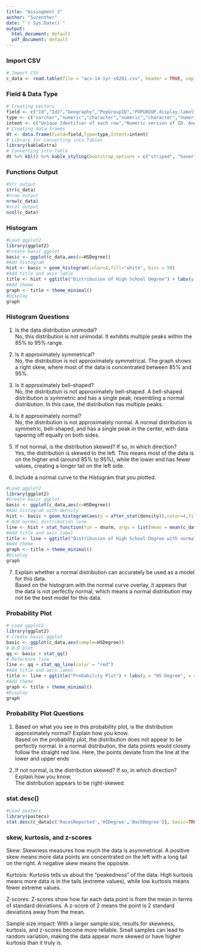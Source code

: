 ```yaml
---
title: "Assingment 3"
author: "Surenther"
date: "`r Sys.Date()`"
output:
  html_document: default
  pdf_document: default
---
```


### Import CSV
```r
# Import CSV
c_data <- read.table(file = "acs-14-1yr-s0201.csv", header = TRUE, sep = ",")
```

### Field & Data Type
```r
# Creating vectors
field <- c("Id","Id2","Geography","PopGroupID","POPGROUP.display.label","RacesReported","HSDegree","BachDegree")
type <- c("varchar","numeric","character","numeric","character","numeric","numeric","numeric")
intent <- c("Unique Identifier of each row","Numeric version of ID. Anonther unique Identifier","County Name","unique identifier of measures","Name of the measures (Population)","Population value","Percentage of Highschool passout","Percentage of Bachelor degree")
# Creating data frames
dt <- data.frame(Field=field,Type=type,Intent=intent)
# Library for converting into Tables
library(kableExtra)
# Converting into Table
dt %>% kbl() %>% kable_styling(bootstrap_options = c("striped", "hover"))
```

### Functions Output
```r
#Str output
str(c_data)
#nrow output
nrow(c_data)
#ncol output
ncol(c_data)
```

### Histogram
```r
#Load ggplot2
library(ggplot2)
#Create basic ggplot
basic <- ggplot(c_data,aes(x=HSDegree))
#Add histogram
hist <- basic + geom_histogram(color=4,fill="white", bins = 50) 
#Add title and axis lable
title <- hist + ggtitle("Distribusion of High School Degree") + labs(y = "Count", x = "HS Degree") 
#Add theme
graph <- title + theme_minimal()
#Display 
graph
```

### Histogram Questions
1. Is the data distribution unimodal? \
No, this distribution is not unimodal. It exhibits multiple peaks within the 85% to 95% range.

2. Is it approximately symmetrical? \
No, the distribution is not approximately symmetrical. The graph shows a right skew, where most of the data is concentrated between 85% and 95%.

3. Is it approximately bell-shaped? \
No, the distribution is not approximately bell-shaped. A bell-shaped distribution is symmetric and has a single peak, resembling a normal distribution. In this case, the distribution has multiple peaks.

4. Is it approximately normal? \
No, the distribution is not approximately normal. A normal distribution is symmetric, bell-shaped, and has a single peak in the center, with data tapering off equally on both sides.

5. If not normal, is the distribution skewed? If so, in which direction? \
Yes, the distribution is skewed to the left. This means most of the data is on the higher end (around 85% to 95%), while the lower end has fewer values, creating a longer tail on the left side.

6. Include a normal curve to the Histogram that you plotted.
```r
#Load ggplot2
library(ggplot2)
#Create basic ggplot
basic <- ggplot(c_data,aes(x=HSDegree))
#Add histogram with density
hist <- basic + geom_histogram(aes(y = after_stat(density)),color=4,fill="white", bins = 50)
# Add normal distribution line
line <- hist + stat_function(fun = dnorm, args = list(mean = mean(c_data$HSDegree), sd = sd(c_data$HSDegree)), color = "red", linewidth = 1)
#Add title and axis label
title <- line + ggtitle("Distribusion of High School Degree with normal curve") + labs(y = "Density", x = "HS Degree") 
#Add theme
graph <- title + theme_minimal()
#Display 
graph
```

7. Explain whether a normal distribution can accurately be used as a model for this data. \
Based on the histogram with the normal curve overlay, it appears that the data is not perfectly normal, which means a normal distribution may not be the best model for this data.

### Probability Plot
```r
# Load ggplot2
library(ggplot2)
# Create basic ggplot
basic <- ggplot(c_data,aes(sample=HSDegree))
# Q-Q plot
qq <- basic + stat_qq()
# Reference line
line <- qq + stat_qq_line(color = "red")
#Add title and axis label
title <- line + ggtitle("Probability Plot") + labs(y = "HS Degree", x = "")
#Add theme
graph <- title + theme_minimal()
#Display 
graph
```

### Probability Plot Questions
1. Based on what you see in this probability plot, is the distribution approximately normal? Explain how you know. \
Based on the probability plot, the distribution does not appear to be perfectly normal. In a normal distribution, the data points would closely follow the straight red line. Here, the points deviate from the line at the lower and upper ends

2. If not normal, is the distribution skewed? If so, in which direction? Explain how you know. \
The distribution appears to be right-skewed.

### stat.desc() 
```r
#Load pastecs
library(pastecs)
stat.desc(c_data[c('RacesReported','HSDegree','BachDegree')], basic=TRUE, desc=TRUE, norm=FALSE, p=0.95)
```

### skew, kurtosis, and z-scores
Skew: Skewness measures how much the data is asymmetrical. A positive skew means more data points are concentrated on the left with a long tail on the right. A negative skew means the opposite.

Kurtosis: Kurtosis tells us about the "peakedness" of the data. High kurtosis means more data is in the tails (extreme values), while low kurtosis means fewer extreme values.

Z-scores: Z-scores show how far each data point is from the mean in terms of standard deviations. A z-score of 2 means the point is 2 standard deviations away from the mean.

Sample size impact: With a larger sample size, results for skewness, kurtosis, and z-scores become more reliable. Small samples can lead to random variation, making the data appear more skewed or have higher kurtosis than it truly is.